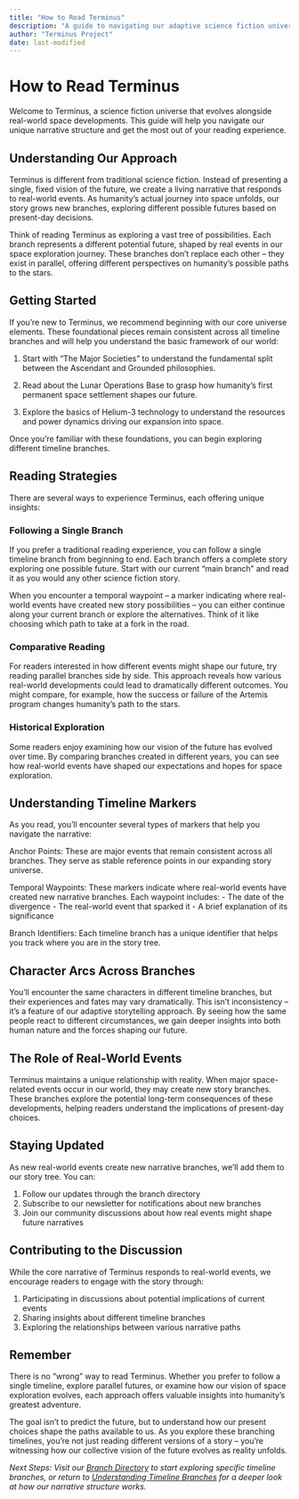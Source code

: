 ```yaml
---
title: "How to Read Terminus"
description: "A guide to navigating our adaptive science fiction universe"
author: "Terminus Project"
date: last-modified
---
```


# How to Read Terminus

Welcome to Terminus, a science fiction universe that evolves alongside real-world space developments. This guide will help you navigate our unique narrative structure and get the most out of your reading experience.

## Understanding Our Approach

Terminus is different from traditional science fiction. Instead of presenting a single, fixed vision of the future, we create a living narrative that responds to real-world events. As humanity's actual journey into space unfolds, our story grows new branches, exploring different possible futures based on present-day decisions.

Think of reading Terminus as exploring a vast tree of possibilities. Each branch represents a different potential future, shaped by real events in our space exploration journey. These branches don't replace each other – they exist in parallel, offering different perspectives on humanity's possible paths to the stars.

## Getting Started

If you're new to Terminus, we recommend beginning with our core universe elements. These foundational pieces remain consistent across all timeline branches and will help you understand the basic framework of our world:

1. Start with "The Major Societies" to understand the fundamental split between the Ascendant and Grounded philosophies.

2. Read about the Lunar Operations Base to grasp how humanity's first permanent space settlement shapes our future.

3. Explore the basics of Helium-3 technology to understand the resources and power dynamics driving our expansion into space.

Once you're familiar with these foundations, you can begin exploring different timeline branches.

## Reading Strategies

There are several ways to experience Terminus, each offering unique insights:

### Following a Single Branch

If you prefer a traditional reading experience, you can follow a single timeline branch from beginning to end. Each branch offers a complete story exploring one possible future. Start with our current "main branch" and read it as you would any other science fiction story.

When you encounter a temporal waypoint – a marker indicating where real-world events have created new story possibilities – you can either continue along your current branch or explore the alternatives. Think of it like choosing which path to take at a fork in the road.

### Comparative Reading

For readers interested in how different events might shape our future, try reading parallel branches side by side. This approach reveals how various real-world developments could lead to dramatically different outcomes. You might compare, for example, how the success or failure of the Artemis program changes humanity's path to the stars.

### Historical Exploration

Some readers enjoy examining how our vision of the future has evolved over time. By comparing branches created in different years, you can see how real-world events have shaped our expectations and hopes for space exploration.

## Understanding Timeline Markers

As you read, you'll encounter several types of markers that help you navigate the narrative:

Anchor Points: These are major events that remain consistent across all branches. They serve as stable reference points in our expanding story universe.

Temporal Waypoints: These markers indicate where real-world events have created new narrative branches. Each waypoint includes:
- The date of the divergence
- The real-world event that sparked it
- A brief explanation of its significance

Branch Identifiers: Each timeline branch has a unique identifier that helps you track where you are in the story tree.

## Character Arcs Across Branches

You'll encounter the same characters in different timeline branches, but their experiences and fates may vary dramatically. This isn't inconsistency – it's a feature of our adaptive storytelling approach. By seeing how the same people react to different circumstances, we gain deeper insights into both human nature and the forces shaping our future.

## The Role of Real-World Events

Terminus maintains a unique relationship with reality. When major space-related events occur in our world, they may create new story branches. These branches explore the potential long-term consequences of these developments, helping readers understand the implications of present-day choices.

## Staying Updated

As new real-world events create new narrative branches, we'll add them to our story tree. You can:

1. Follow our updates through the branch directory
2. Subscribe to our newsletter for notifications about new branches
3. Join our community discussions about how real events might shape future narratives

## Contributing to the Discussion

While the core narrative of Terminus responds to real-world events, we encourage readers to engage with the story through:

1. Participating in discussions about potential implications of current events
2. Sharing insights about different timeline branches
3. Exploring the relationships between various narrative paths

## Remember

There is no "wrong" way to read Terminus. Whether you prefer to follow a single timeline, explore parallel futures, or examine how our vision of space exploration evolves, each approach offers valuable insights into humanity's greatest adventure.

The goal isn't to predict the future, but to understand how our present choices shape the paths available to us. As you explore these branching timelines, you're not just reading different versions of a story – you're witnessing how our collective vision of the future evolves as reality unfolds.

*Next Steps: Visit our [Branch Directory](branches/index.qmd) to start exploring specific timeline branches, or return to [Understanding Timeline Branches](about/timeline-structure.qmd) for a deeper look at how our narrative structure works.*